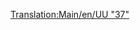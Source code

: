 [[Translation:Main/en/UU "37"]]{{Template:Train/Fr
|Nom=UU "37"
|Image=[[File:en/Uu37.png]]
|Coût=19 921£ (39 842$)
|Vitesse=144 km/h (90 mph)
|Poids=101 t
|Puissance= 1750 cv (1305 kW)
|Entretien=1 828£ (3 656$)
|Conception=1959
|Vie=20
|Capacité=N/A
|Description=
|Réalité=C'est une version renommée de la [http://en.wikipedia.org/wiki/British_Rail_Class_37 British Rail Class 37] (en anglais).
}}